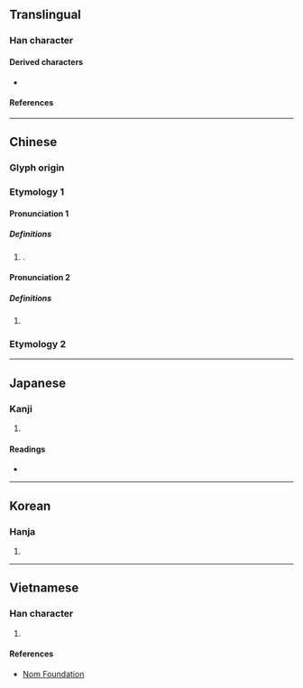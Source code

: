 {{character info}}
==Translingual==

===Han character===
{{Han char|rn=72|rad=日|as=06|sn=10|four=60113|canj=ALMO|ids=⿱日兆}}

====Derived characters====
* {{l|mul|[[𪳒]], [[𦃻]], [[𩺣]], [[𮄍]]}}

====References====
{{Han ref|kx=0494.210|dkj=13889|dj=0859.140|hdz=21508.150|uh=6641}}

----

==Chinese==
{{zh-forms}}
{{zh-wp|zh:晁姓}}

===Glyph origin===
{{Han etym}}

===Etymology 1===

====Pronunciation 1====
{{zh-pron
|m=Cháo
|m-s=
|c=siu6,ciu4
|c-t=
|g=
|h=pfs=
|j=
|md=
|mn=
|mn-t=
|w=
|x=
|mc=y
|oc=y
|cat=pn
}}

=====Definitions=====
{{zh-hanzi}}

# {{zh-alt-lb|鼂}} {{surname|zh|nodot=1}}.

====Pronunciation 2====
{{zh-pron
|m=zhào
|cat=pn
}}

=====Definitions=====
{{zh-hanzi}}

# {{zh-only|晁陽}}

===Etymology 2===
{{zh-see|朝|v}}

----

==Japanese==

===Kanji===
{{ja-kanji|grade=|rs=日06}}

# {{rfdef|ja|sort=日06}}

====Readings====
* {{ja-readings|on=ちょう|kun=あさ|nanori=あきら, あさ}}

----

==Korean==

===Hanja===
{{ko-hanja|hangeul=조|eumhun=|rv=jo|mr=cho|y=co}}

# {{rfdef|ko|sort=日06}}

----

==Vietnamese==

===Han character===
{{vi-readings|rs=日06|reading=triều}}

# {{rfdef|vi|sort=日06}}

====References====
* [http://nomfoundation.org/common/nom_details.php?codepoint=6641 Nom Foundation]